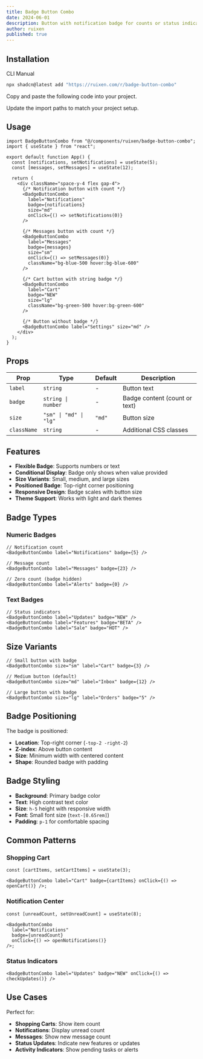```yaml
---
title: Badge Button Combo
date: 2024-06-01
description: Button with notification badge for counts or status indicators
author: ruixen
published: true
---
```


<ComponentPreview name="badge-button-combo-demo" category="buttons" />

## Installation

<Tabs defaultValue="cli">

<TabsList>
  <TabsTrigger value="cli">CLI</TabsTrigger>
  <TabsTrigger value="manual">Manual</TabsTrigger>
</TabsList>
<TabsContent value="cli">

```bash
npx shadcn@latest add "https://ruixen.com/r/badge-button-combo"
```

</TabsContent>

<TabsContent value="manual">

<Steps>

<Step>Copy and paste the following code into your project.</Step>

<ComponentSource name="badge-button-combo" />

<Step>Update the import paths to match your project setup.</Step>

</Steps>

</TabsContent>

</Tabs>

## Usage

```tsx
import BadgeButtonCombo from "@/components/ruixen/badge-button-combo";
import { useState } from "react";

export default function App() {
  const [notifications, setNotifications] = useState(5);
  const [messages, setMessages] = useState(12);

  return (
    <div className="space-y-4 flex gap-4">
      {/* Notification button with count */}
      <BadgeButtonCombo
        label="Notifications"
        badge={notifications}
        size="md"
        onClick={() => setNotifications(0)}
      />

      {/* Messages button with count */}
      <BadgeButtonCombo
        label="Messages"
        badge={messages}
        size="sm"
        onClick={() => setMessages(0)}
        className="bg-blue-500 hover:bg-blue-600"
      />

      {/* Cart button with string badge */}
      <BadgeButtonCombo
        label="Cart"
        badge="NEW"
        size="lg"
        className="bg-green-500 hover:bg-green-600"
      />

      {/* Button without badge */}
      <BadgeButtonCombo label="Settings" size="md" />
    </div>
  );
}
```

## Props

| Prop        | Type                   | Default | Description                   |
| ----------- | ---------------------- | ------- | ----------------------------- |
| `label`     | `string`               | -       | Button text                   |
| `badge`     | `string \| number`     | -       | Badge content (count or text) |
| `size`      | `"sm" \| "md" \| "lg"` | `"md"`  | Button size                   |
| `className` | `string`               | -       | Additional CSS classes        |

## Features

- **Flexible Badge**: Supports numbers or text
- **Conditional Display**: Badge only shows when value provided
- **Size Variants**: Small, medium, and large sizes
- **Positioned Badge**: Top-right corner positioning
- **Responsive Design**: Badge scales with button size
- **Theme Support**: Works with light and dark themes

## Badge Types

### Numeric Badges

```tsx
// Notification count
<BadgeButtonCombo label="Notifications" badge={5} />

// Message count
<BadgeButtonCombo label="Messages" badge={23} />

// Zero count (badge hidden)
<BadgeButtonCombo label="Alerts" badge={0} />
```

### Text Badges

```tsx
// Status indicators
<BadgeButtonCombo label="Updates" badge="NEW" />
<BadgeButtonCombo label="Features" badge="BETA" />
<BadgeButtonCombo label="Sale" badge="HOT" />
```

## Size Variants

```tsx
// Small button with badge
<BadgeButtonCombo size="sm" label="Cart" badge={3} />

// Medium button (default)
<BadgeButtonCombo size="md" label="Inbox" badge={12} />

// Large button with badge
<BadgeButtonCombo size="lg" label="Orders" badge="5" />
```

## Badge Positioning

The badge is positioned:

- **Location**: Top-right corner (`-top-2 -right-2`)
- **Z-index**: Above button content
- **Size**: Minimum width with centered content
- **Shape**: Rounded badge with padding

## Badge Styling

- **Background**: Primary badge color
- **Text**: High contrast text color
- **Size**: `h-5` height with responsive width
- **Font**: Small font size (`text-[0.65rem]`)
- **Padding**: `p-1` for comfortable spacing

## Common Patterns

### Shopping Cart

```tsx
const [cartItems, setCartItems] = useState(3);

<BadgeButtonCombo label="Cart" badge={cartItems} onClick={() => openCart()} />;
```

### Notification Center

```tsx
const [unreadCount, setUnreadCount] = useState(8);

<BadgeButtonCombo
  label="Notifications"
  badge={unreadCount}
  onClick={() => openNotifications()}
/>;
```

### Status Indicators

```tsx
<BadgeButtonCombo label="Updates" badge="NEW" onClick={() => checkUpdates()} />
```

## Use Cases

Perfect for:

- **Shopping Carts**: Show item count
- **Notifications**: Display unread count
- **Messages**: Show new message count
- **Status Updates**: Indicate new features or updates
- **Activity Indicators**: Show pending tasks or alerts
